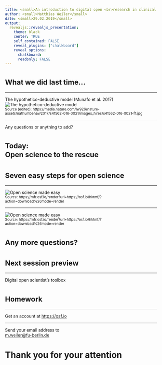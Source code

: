 ```yaml
---
title: <small>An introduction to digital open <br>research in clinical psychology</small>
author: <small>Matthias Weiler</small>
date: <small>29.02.2019</small>
output:
  revealjs::revealjs_presentation:
    theme: black
    center: TRUE
    self_contained: FALSE
    reveal_plugins: ["chalkboard"]
    reveal_options:
      chalkboard: 
      readonly: FALSE
---
```


# <small> What we did last time... </small>

----

The hypothetico-deductive model (Munafo et al. 2017)  
![The hypothetico-deductive model](img/s41562-016-0021-f1.jpg)  
<small>Source (edited): https://media.nature.com/lw926/nature-assets/nathumbehav/2017/s41562-016-0021/images_hires/s41562-016-0021-f1.jpg</small>

----

Any questions or anything to add?



# <small>Today:<br>Open science to the rescue</small>



# <small>Seven easy steps for open science</small>

----

![Open science made easy](img/OSC_Flyer_15x15_Englisch_1.png)  
<small>Source: https://mfr.osf.io/render?url=https://osf.io/hktmf/?action=download%26mode=render</small>

----

![Open science made easy](img/OSC_Flyer_15x15_Englisch_2.png)  
<small>Source: https://mfr.osf.io/render?url=https://osf.io/hktmf/?action=download%26mode=render</small>



# <small>Any more questions?</small>



# <small>Next session preview</small>

----

Digital open scientist's toolbox



# <small>Homework</small>

----

Get an account at <a href="https://osf.io">https://osf.io</a>

----

Send your email address to <br><a href="mailto:m.weiler@fu-berlin.de">m.weiler@fu-berlin.de</a>



# Thank you for your attention
